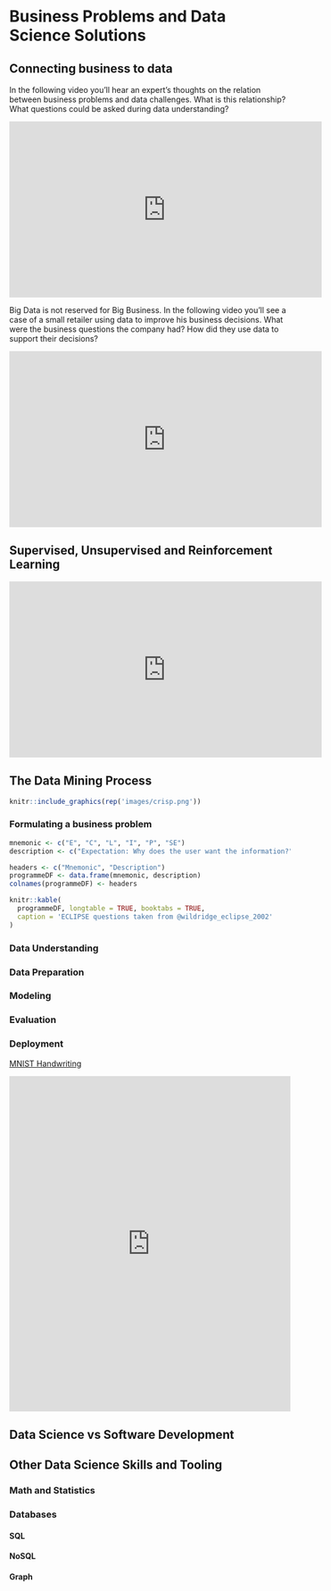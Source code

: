 # Business Problems and Data Science Solutions  {#businessproblems}


## Connecting business to data

In the following video you'll hear an expert's thoughts on the relation between business problems and data challenges. What is this relationship? What questions could be asked during data understanding?

<iframe width="560" height="315" src="https://www.youtube.com/embed/xo0bsiiQ9cM" frameborder="0" allow="accelerometer; autoplay; clipboard-write; encrypted-media; gyroscope; picture-in-picture" allowfullscreen></iframe>

Big Data is not reserved for Big Business. In the following video you'll see a case of a small retailer using data to improve his business decisions. What were the business questions the company had? How did they use data to support their decisions?  

<iframe width="560" height="315" src="https://www.youtube.com/embed/hYoRMqkN_TI" frameborder="0" allow="accelerometer; autoplay; clipboard-write; encrypted-media; gyroscope; picture-in-picture" allowfullscreen></iframe>

## Supervised, Unsupervised and Reinforcement Learning
<iframe width="560" height="315" src="https://www.youtube.com/embed/kopoLzvh5jY" frameborder="0" allow="accelerometer; autoplay; clipboard-write; encrypted-media; gyroscope; picture-in-picture" allowfullscreen></iframe>

## The Data Mining Process

```r
knitr::include_graphics(rep('images/crisp.png'))
```

### Formulating a business problem

```r
mnemonic <- c("E", "C", "L", "I", "P", "SE")
description <- c("Expectation: Why does the user want the information?", "Client Group: For whom is the service intended?", "Location:  Where is the service physically sited?", "Impact: What would represent success?  How is this measured?", "Professionals: Who provides or improves the service?", "Service: What type of service is under consideration?")

headers <- c("Mnemonic", "Description")
programmeDF <- data.frame(mnemonic, description)
colnames(programmeDF) <- headers

knitr::kable(
  programmeDF, longtable = TRUE, booktabs = TRUE,
  caption = 'ECLIPSE questions taken from @wildridge_eclipse_2002'
)
```

### Data Understanding

### Data Preparation

### Modeling

### Evaluation

### Deployment

[MNIST Handwriting](https://codepen.io/arguiot/pen/xPYRKZ)

<iframe height="600" style="width: 100%;" scrolling="no" title="MNIST handwritten digits - ML" src="https://codepen.io/arguiot/embed/xPYRKZ?height=600&theme-id=light&default-tab=result" frameborder="no" loading="lazy" allowtransparency="true" allowfullscreen="true">
  See the Pen <a href='https://codepen.io/arguiot/pen/xPYRKZ'>MNIST handwritten digits - ML</a> by Arthur  Guiot
  (<a href='https://codepen.io/arguiot'>@arguiot</a>) on <a href='https://codepen.io'>CodePen</a>.
</iframe>

## Data Science vs Software Development

## Other Data Science Skills and Tooling

### Math and Statistics

### Databases

#### SQL

#### NoSQL

#### Graph

